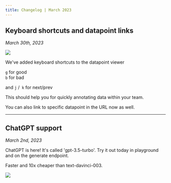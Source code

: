 ```yaml
---
title: Changelog | March 2023
---
```



## Keyboard shortcuts and datapoint links

_March 30th, 2023_

<img src="../../assets/images/bd02cd0-ezgif-2-82ccc4e7f1.gif" />

We've added keyboard shortcuts to the datapoint viewer

`g` for good  
`b` for bad

and `j` /` k` for next/prev

This should help you for quickly annotating data within your team.

You can also link to specific datapoint in the URL now as well.

---

## ChatGPT support

_March 2nd, 2023_

ChatGPT is here! It's called 'gpt-3.5-turbo'. Try it out today in playground and on the generate endpoint.

Faster and 10x cheaper than text-davinci-003.

<img src="../../assets/images/de17ce3-Screenshot_2023-03-02_at_10.11.13.png" />